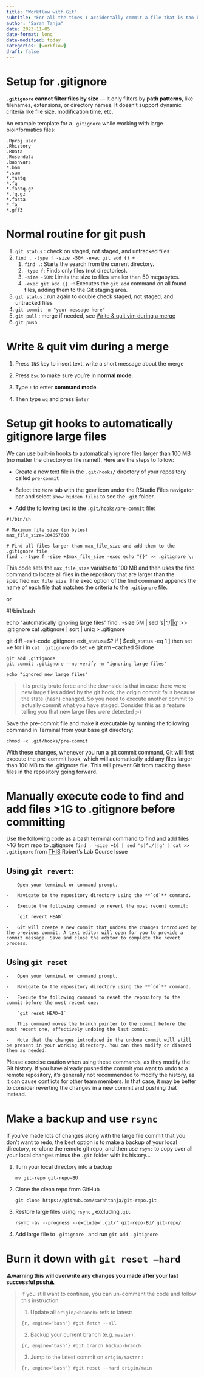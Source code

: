 ```yaml
---
title: "Workflow with Git"
subtitle: "For all the times I accidentally commit a file that is too big"
author: "Sarah Tanja"
date: 2023-11-05
date-format: long
date-modified: today
categories: [workflow]
draft: false
---
```


# Setup for .gitignore

**`.gitignore` cannot filter files by size** — it only filters by **path patterns**, like filenames, extensions, or directory names. It doesn’t support dynamic criteria like file size, modification time, etc.

An example template for a `.gitignore` while working with large bioinformatics files:

```         
.Rproj.user 
.Rhistory 
.RData 
.Ruserdata 
.bashvars 
*.bam
*.sam 
*.fastq
*.fq
*.fastq.gz
*.fq.gz 
*.fasta
*.fa 
*.gff3
```

# Normal routine for git push

1.  `git status` : check on staged, not staged, and untracked files
2.  `find . -type f -size -50M -exec git add {} +`
    1.  `find .`: Starts the search from the current directory.
    2.  `-type f`: Finds only files (not directories).
    3.  `-size -50M`: Limits the size to files smaller than 50 megabytes.
    4.  `-exec git add {} +`: Executes the `git add` command on all found files, adding them to the Git staging area.
3.  `git status` : run again to double check staged, not staged, and untracked files
4.  `git commit -m "your message here"`
5.  `git pull` : merge if needed, see [Write & quit vim during a merge](#write-quit-vim-during-a-merge)
6.  `git push`

# Write & quit vim during a merge {#write-quit-vim-during-a-merge}

1.  Press `INS` key to insert text, write a short message about the merge

2.  Press `Esc` to make sure you're in **normal mode**.

3.  Type `:` to enter **command mode**.

4.  Then type `wq` and press `Enter`

# Setup git hooks to automatically gitignore large files

We can use built-in hooks to automatically ignore files larger than 100 MB (no matter the directory or file name!). Here are the steps to follow:

-   Create a new text file in the `.git/hooks/` directory of your repository called `pre-commit`

-   Select the `More` tab with the gear icon under the RStudio Files navigator bar and select `show hidden files` to see the `.git` folder.

-   Add the following text to the `.git/hooks/pre-commit` file:

```         
#!/bin/sh

# Maximum file size (in bytes)
max_file_size=104857600

# Find all files larger than max_file_size and add them to the .gitignore file
find . -type f -size +$max_file_size -exec echo "{}" >> .gitignore \;
```

This code sets the `max_file_size` variable to 100 MB and then uses the find command to locate all files in the repository that are larger than the specified `max_file_size`. The exec option of the find command appends the name of each file that matches the criteria to the `.gitignore` file.

or

#!/bin/bash

echo "automatically ignoring large files" find . -size 5M \| sed 's\|\^./\|\|g' \>\> .gitignore cat .gitignore \| sort \| uniq \> .gitignore

git diff --exit-code .gitignore exit_status=\$? if \[ \$exit_status -eq 1 \] then set +e for i in `cat .gitignore` do set +e git rm --cached \$i done

```         
git add .gitignore
git commit .gitignore --no-verify -m "ignoring large files"

echo "ignored new large files"
```

> It is pretty brute force and the downside is that in case there were new large files added by the git hook, the origin commit fails because the state (hash) changed. So you need to execute another commit to actually commit what you have staged. Consider this as a feature telling you that new large files were detected ;-)

Save the pre-commit file and make it executable by running the following command in Terminal from your base git directory:

```         
chmod +x .git/hooks/pre-commit
```

With these changes, whenever you run a git commit command, Git will first execute the pre-commit hook, which will automatically add any files larger than 100 MB to the .gitignore file. This will prevent Git from tracking these files in the repository going forward.

# Manually execute code to find and add files \>1G to .gitignore before committing

Use the following code as a bash terminal command to find and add files \>1G from repo to .gitignore `find . -size +1G | sed 's|^./||g' | cat >> .gitignore` from [THIS](https://github.com/sr320/course-fish546-2015/issues/43) Robert's Lab Course Issue

## Using **`git revert`**:

```         
-   Open your terminal or command prompt.

-   Navigate to the repository directory using the **`cd`** command.

-   Execute the following command to revert the most recent commit:

    `git revert HEAD`

-   Git will create a new commit that undoes the changes introduced by the previous commit. A text editor will open for you to provide a commit message. Save and close the editor to complete the revert process.
```

## Using **`git reset`**

```         
-   Open your terminal or command prompt.

-   Navigate to the repository directory using the **`cd`** command.

-   Execute the following command to reset the repository to the commit before the most recent one:

    `git reset HEAD~1`

    This command moves the branch pointer to the commit before the most recent one, effectively undoing the last commit.

-   Note that the changes introduced in the undone commit will still be present in your working directory. You can then modify or discard them as needed.
```

Please exercise caution when using these commands, as they modify the Git history. If you have already pushed the commit you want to undo to a remote repository, it's generally not recommended to modify the history, as it can cause conflicts for other team members. In that case, it may be better to consider reverting the changes in a new commit and pushing that instead.

# Make a backup and use `rsync`

If you've made lots of changes along with the large file commit that you don't want to redo, the best option is to make a backup of your local directory, re-clone the remote git repo, and then use `rsync` to copy over all your local changes minus the `.git` folder with its history...

1.  Turn your local directory into a backup

    `mv git-repo git-repo-BU`

2.  Clone the clean repo from GitHub

    `git clone https://github.com/sarahtanja/git-repo.git`

3.  Restore large files using `rsync` , excluding .`git`

    `rsync -av --progress --exclude='.git/' git-repo-BU/ git-repo/`

4.  Add large file to `.gitignore` , and run `git add .gitignore`

# Burn it down with `git reset –hard`

::: callout-warning
⚠️**warning this will overwrite any changes you made after your last successful push**⚠️
:::

> If you still want to continue, you can un-comment the code and follow this instruction:
>
> 1.  Update all `origin/<branch>` refs to latest:
>
> ```{r, engine='bash'}
> #git fetch --all
> ```
>
> 2.  Backup your current branch (e.g. `master`):
>
> ```{r, engine='bash'}
> #git branch backup-branch
> ```
>
> 3.  Jump to the latest commit on `origin/master` :
>
> ```{r, engine='bash'}
> #git reset --hard origin/main
> ```
